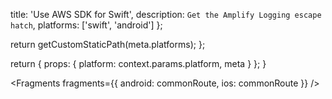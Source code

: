 
  title: 'Use AWS SDK for Swift',
  description: `Get the Amplify Logging escape hatch`,
  platforms: ['swift', 'android']
};

  return getCustomStaticPath(meta.platforms);
};

  return {
    props: {
      platform: context.params.platform,
      meta
    }
  };
}


<Fragments
  fragments={{
    android: commonRoute,
    ios: commonRoute
  }}
/>
